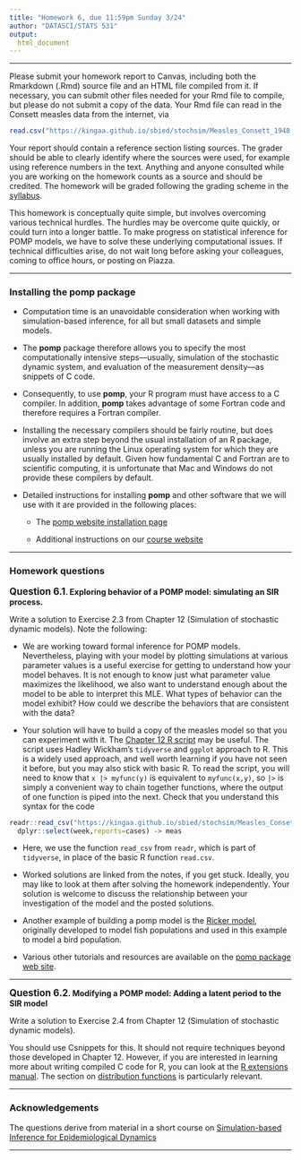 ```yaml
---
title: "Homework 6, due 11:59pm Sunday 3/24"
author: "DATASCI/STATS 531"
output:
  html_document
---
```


\newcommand\prob{\mathbb{P}}
\newcommand\E{\mathbb{E}}
\newcommand\var{\mathrm{Var}}
\newcommand\cov{\mathrm{Cov}}
\newcommand\data[1]{#1^*}

--------


Please submit your homework report to Canvas, including both the Rmarkdown (.Rmd) source file and an HTML file compiled from it.  If necessary, you can submit other files needed for your Rmd file to compile, but please do not submit a copy of the data. Your Rmd file can read in the Consett measles data from the internet, via
```r
read.csv("https://kingaa.github.io/sbied/stochsim/Measles_Consett_1948.csv") 
```

Your report should contain a reference section listing sources. The grader should be able to clearly identify where the sources were used, for example using reference numbers in the text. Anything and anyone consulted while you are working on the homework counts as a source and should be credited. The homework will be graded following the grading scheme in the [syllabus](../syllabus.html).

This homework is conceptually quite simple, but involves overcoming various technical hurdles. The hurdles may be overcome quite quickly, or could turn into a longer battle. To make progress on statistical inference for POMP models, we have to solve these underlying computational issues. If technical difficulties arise, do not wait long before asking your colleagues, coming to office hours, or posting on Piazza.

---------------

### Installing the **pomp** package


* Computation time is an unavoidable consideration when working with simulation-based inference, for all but small datasets and simple models. 

* The **pomp** package therefore allows you to specify the most computationally intensive steps---usually, simulation of the stochastic dynamic system, and evaluation of the measurement density---as snippets of C code. 

* Consequently, to use **pomp**, your R program must have access to a C compiler. In addition, **pomp** takes advantage of some Fortran code and therefore requires a Fortran compiler. 

* Installing the necessary compilers should be fairly routine, but does involve an extra step beyond the usual installation of an R package, unless you are running the Linux operating system for which they are usually installed by default. Given how fundamental C and Fortran are to scientific computing, it is unfortunate that Mac and Windows do not provide these compilers by default.

* Detailed instructions for installing **pomp** and other software that we will use with it are provided in the following places:

    + The [pomp website installation page](https://kingaa.github.io/pomp/install.html)

    + Additional instructions on our [course website](https://ionides.github.io/531w24/pomp_prep/index.html)

-----------------


### Homework questions


**<big>Question 6.1</big>. Exploring behavior of a POMP model: simulating an SIR process.**

Write a solution to Exercise 2.3 from Chapter 12 (Simulation of stochastic dynamic models). Note the following:

* We are working toward formal inference for POMP models. Nevertheless, playing with your model by plotting simulations at various parameter values is a useful exercise for getting to understand how your model behaves. It is not enough to know just what parameter value maximizes the likelihood, we also want to understand enough about the model to be able to interpret this MLE. What types of behavior can the model exhibit? How could we describe the behaviors that are consistent with the data?

* Your solution will have to build a copy of the measles model so that you can experiment with it. The [Chapter 12 R script](https://kingaa.github.io/sbied/stochsim/main.R) may be useful. The script uses Hadley Wickham's `tidyverse` and `ggplot` approach to R. This is a widely used approach, and well worth learning if you have not seen it before, but you may also stick with basic R. To read the script, you will need to know that `x |> myfunc(y)` is equivalent to `myfunc(x,y)`, so `|>` is simply a convenient way to chain together functions, where the output of one function is piped into the next. Check that you understand this syntax for the code 
```r
readr::read_csv("https://kingaa.github.io/sbied/stochsim/Measles_Consett_1948.csv") |>
  dplyr::select(week,reports=cases) -> meas
```

* Here, we use the function `read_csv` from `readr`, which is part of `tidyverse`, in place of the basic R function `read.csv`.

* Worked solutions are linked from the notes, if you get stuck. Ideally, you may like to look at them after solving the homework independently. Your solution is welcome to discuss the relationship between your investigation of the model and the posted solutions. 

* Another example of building a pomp model is the [Ricker model](https://kingaa.github.io/sbied/intro/ricker.html), originally developed to model fish populations and used in this example to model a bird population.

* Various other tutorials and resources are available on the [pomp package web site](https://kingaa.github.io/pomp/docs.html).

----------

**<big>Question 6.2</big>. Modifying a POMP model: Adding a latent period to the SIR model**

Write a solution to Exercise 2.4 from Chapter 12 (Simulation of stochastic dynamic models).

You should use Csnippets for this. It should not require techniques beyond those developed in Chapter 12. However, if you are interested in learning more about writing compiled C code for R, you can look at the [R extensions manual](https://cran.r-project.org/doc/manuals/r-release/R-exts.html). The section on [distribution functions](https://cran.r-project.org/doc/manuals/r-release/R-exts.html#Distribution-functions) is particularly relevant.

----------


### Acknowledgements

The questions derive from material in a short course on [Simulation-based Inference for Epidemiological Dynamics](http://kingaa.github.io/sbied/index.html)

---------------




